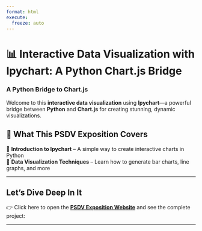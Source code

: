 ```yaml
---
format: html
execute:
  freeze: auto
---
```


# 📊 Interactive Data Visualization with Ipychart: A Python Chart.js Bridge  
### A Python Bridge to Chart.js  

Welcome to this **interactive data visualization** using **Ipychart**—a powerful bridge between **Python** and **Chart.js** for creating stunning, dynamic visualizations.  

## 🚀 What This PSDV Exposition Covers  
🔹 **Introduction to Ipychart** – A simple way to create interactive charts in Python  
🔹 **Data Visualization Techniques** – Learn how to generate bar charts, line graphs, and more

---

## **Let's Dive Deep In It**  
👉 Click here to open the **[PSDV Exposition Website](PSDV_Exposition.ipynb)** and see the complete project:  



---
